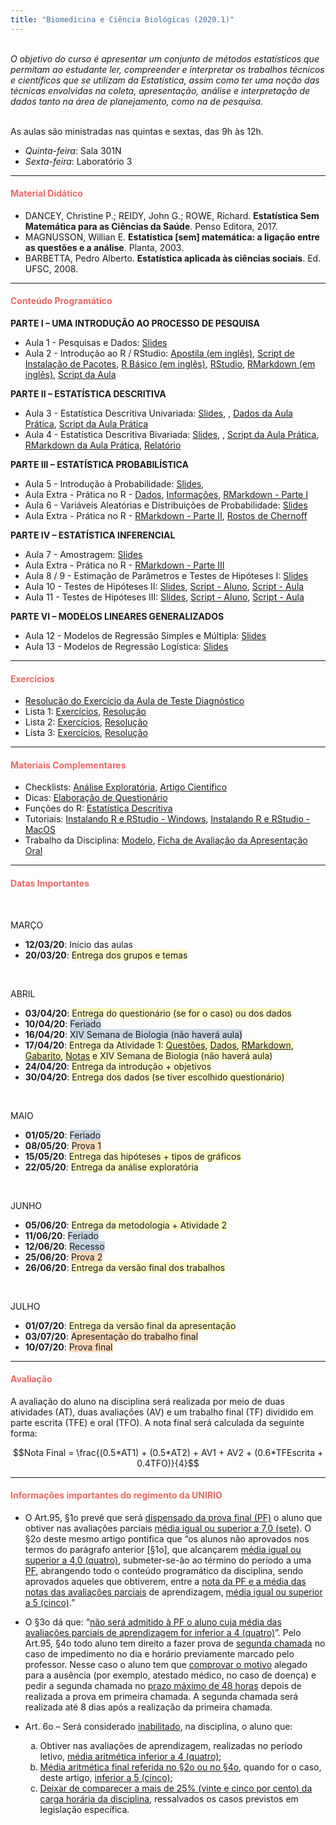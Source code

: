 ```yaml
---
title: "Biomedicina e Ciência Biológicas (2020.1)"
---
```


<br>
<i>O objetivo do curso é apresentar um conjunto de métodos estatísticos que permitam ao estudante ler, compreender e interpretar os trabalhos técnicos e científicos que se utilizam da Estatística, assim como  ter  uma  noção  das  técnicas  envolvidas  na  coleta,  apresentação,  análise  e  interpretação  de dados tanto na área de planejamento, como na de pesquisa.</i> 
<br>
<br> 

As aulas são ministradas nas quintas e sextas, das 9h às 12h.

<ul class="fa-ul">
<li><i class="far fa-calendar-alt"></i> *Quinta-feira*: Sala 301N
<li><i class="far fa-calendar-alt"></i> *Sexta-feira*: Laboratório 3
</ul>

***

<h4 style="color:rgb(235, 104, 100);">Material Didático</h4>

<ul class="fa-ul">
<li><i class="fas fa-book"></i> DANCEY, Christine P.; REIDY, John G.; ROWE, Richard. **Estatística Sem Matemática para as Ciências da Saúde**. Penso Editora, 2017.
<li><i class="fas fa-book"></i> MAGNUSSON, Willian E. **Estatística [sem] matemática: a ligação entre as questões e a análise**. Planta, 2003.
<li><i class="fas fa-book"></i> BARBETTA, Pedro Alberto. **Estatística aplicada às ciências sociais**. Ed. UFSC, 2008.
</ul>

***

<h4 style="color:rgb(235, 104, 100);">Conteúdo Programático</h4>

**PARTE I – UMA INTRODUÇÃO AO PROCESSO DE PESQUISA**
<br>

+ Aula 1 - Pesquisas e Dados: [Slides](https://drive.google.com/file/d/1dX9TW7InfdCk_DlXireLeKJ0QfNklB1G/view?usp=sharing)
+ Aula 2 - Introdução ao R / RStudio: [Apostila (em inglês)](https://drive.google.com/file/d/1V4p9P3a1r6bijyIgy-mWYDjKa1SMXeFb/view?usp=sharing), [Script de Instalação de Pacotes](https://drive.google.com/file/d/1scqoy10IL2_bcA9wGEEEMLThGmJmRC9w/view?usp=sharing), [R Básico (em inglês)](http://github.com/rstudio/cheatsheets/raw/master/base-r.pdf), [RStudio](https://github.com/rstudio/cheatsheets/raw/master/translations/portuguese/rstudio-IDE-cheatsheet-portuguese.pdf), [RMarkdown (em inglês)](https://github.com/rstudio/cheatsheets/raw/master/rmarkdown-2.0.pdf), [Script da Aula](https://drive.google.com/file/d/1ND6betM1D4g62lJwc48JGnbiEjjmgVFz/view?usp=sharing)


**PARTE II – ESTATÍSTICA DESCRITIVA**
<br>

+ Aula 3 - Estatística Descritiva Univariada: [Slides](https://drive.google.com/file/d/1fSGb3RlLFr797IiLUnk80Z__q7cLOTOl/view?usp=sharing), [<i class="fab fa-youtube"></i>](https://www.youtube.com/playlist?list=PLDoqBsM6cBJYyqliNWm7e4HE8YWfRt7ql), [Dados da Aula Prática](https://drive.google.com/file/d/1qqJ05r_QJCgt-_01o1MLhXbYOh0W_9sn/view?usp=sharing), [Script da Aula Prática](https://drive.google.com/file/d/1IDp_GkOxnKsKTPvJW08SD0BKJB87VCLo/view?usp=sharing)
+ Aula 4 - Estatística Descritiva Bivariada: [Slides](https://drive.google.com/file/d/1rMnGml8A0WXNXFQQaemdUa707_5A0q3o/view?usp=sharing), [<i class="fab fa-youtube"></i>](https://www.youtube.com/playlist?list=PLDoqBsM6cBJbAzUXpmIjTVFxPtHt2DzbP), [Script da Aula Prática](https://drive.google.com/file/d/1zsbTC17upYnWEgIGH2LTkENqIHIE3Izd/view?usp=sharing), [RMarkdown da Aula Prática](), [Relatório]()

**PARTE III – ESTATÍSTICA PROBABILÍSTICA**
<br>

+ Aula 5 - Introdução à Probabilidade:  [Slides](https://drive.google.com/file/d/1Ow62g788YCVQ0uDfxpWc_XG3kUK2zgP7/view?usp=sharing), [<i class="fab fa-youtube"></i>](https://www.youtube.com/playlist?list=PLDoqBsM6cBJb9gC4BtQhhJL1hFQ3KliY4)
+ Aula Extra - Prática no R - [Dados](https://drive.google.com/file/d/1WiVpRGvWWa8Ae-Fnnk6VKVIaAwXeZ19A/view?usp=sharing), [Informações](https://drive.google.com/file/d/1hUmLD51iOpWyfo9lWsV9z4AwEatbmKMC/view?usp=sharing), [RMarkdown - Parte I](https://drive.google.com/file/d/1xYSMDsv1dOyueOUTWSTWbXHyG4ZJ84lt/view?usp=sharing)
+ Aula 6 - Variáveis Aleatórias e Distribuições de Probabilidade: [Slides](https://drive.google.com/file/d/1rZUsEiUUjBThXBZT97wlfrqZUuoawcqE/view?usp=sharing)
+ Aula Extra - Prática no R - [RMarkdown - Parte II](https://drive.google.com/file/d/1wbRoAOBqBtGA0KxDgboQQxB_lJw_cxxH/view?usp=sharing), [Rostos de Chernoff]()

**PARTE IV – ESTATÍSTICA INFERENCIAL**
<br>

+ Aula 7 - Amostragem: [Slides](https://drive.google.com/file/d/1H73gng1tp6tI3LAZ2Sn-KuvWpg008_p-/view?usp=sharing)
+ Aula Extra - Prática no R - [RMarkdown - Parte III](https://drive.google.com/file/d/1TLW-VuBH4Ze8_J-T3eyTXxwsHBxoaQsX/view?usp=sharing)
+ Aula 8 / 9 - Estimação de Parâmetros e Testes de Hipóteses I: [Slides](https://drive.google.com/file/d/1WLE2gpWhPRMP0tZe6IEPKY6bfWk2z2np/view?usp=sharing)
+ Aula 10 - Testes de Hipóteses II: [Slides](https://drive.google.com/file/d/1eOv72WYiDgCXFgFZahUBDWJ6EiPJ4cDn/view?usp=sharing), [Script - Aluno](https://drive.google.com/file/d/1HBeqLQgvHxNiRXpCfQ8yR7JhgqnS2dys/view?usp=sharing), [Script - Aula](https://drive.google.com/file/d/1fQfSftOSC8M4FJGM-wjPeajllNcylQhM/view?usp=sharing)
+ Aula 11 - Testes de Hipóteses III: [Slides](https://drive.google.com/file/d/1vCth-iwBzV6eSkCpEIQzpYkiqntVViMU/view?usp=sharing), [Script - Aluno](https://drive.google.com/file/d/1KMgp99LUV-_2hexX4BVNy0jDl544ixQh/view?usp=sharing), [Script - Aula](https://drive.google.com/file/d/1P4WCHpOCgJ1SzFGuXTkvWMmcWKuakA1e/view?usp=sharing)

**PARTE VI – MODELOS LINEARES GENERALIZADOS**
<br>

+ Aula 12 - Modelos de Regressão Simples e Múltipla: [Slides]()
+ Aula 13 - Modelos de Regressão Logística: [Slides]()

***

<h4 style="color:rgb(235, 104, 100);">Exercícios</h4>

- [Resolução do Exercício da Aula de Teste Diagnóstico]()
- Lista 1: [Exercícios](), [Resolução]()
- Lista 2: [Exercícios](), [Resolução]()
- Lista 3: [Exercícios](), [Resolução]()

***

<h4 style="color:rgb(235, 104, 100);">Materiais Complementares</h4>

- Checklists: [Análise Exploratória](https://drive.google.com/file/d/1Wdi--khEKj_o5cBQ0p4wkkSLwknPJMp5/view?usp=sharing), [Artigo Científico](https://drive.google.com/file/d/1OcU4QRcD5eASSoQUzxIVOLS4srLWAHT1/view?usp=sharing)
- Dicas: [Elaboração de Questionário](https://drive.google.com/file/d/1BCTrFEdOF-Ek_sNz-tZ4WhS9PQDR9xSf/view?usp=sharing)
- Funções do R: [Estatística Descritiva](https://drive.google.com/file/d/1KU2ZbYE2xODTQ5bi0kyeXblimNCqI29o/view?usp=sharing)
- Tutoriais: [Instalando R e RStudio - Windows](https://drive.google.com/file/d/1LDRC0d5Q-5GXkVrp8OzPyIXykJxfCOMF/view?usp=sharing), [Instalando R e RStudio - MacOS](https://drive.google.com/file/d/1LLojUuXrxhynVSyd---L1M7Z63LyY4BM/view?usp=sharing)
- Trabalho da Disciplina: [Modelo](https://drive.google.com/file/d/1B7kxKbIohAEL080SnqIE1Qxx9gIVKLLh/view?usp=sharing), [Ficha de Avaliação da Apresentação Oral](https://drive.google.com/file/d/1EcFAVg52l0ppbOGq1amXEO7O3XLZoIA0/view?usp=sharing)

***

<h4 style="color:rgb(235, 104, 100);">Datas Importantes</h4>
<br>

MARÇO
<br>
<ul class="fa-ul">
<li><i class="far fa-calendar-alt"></i> **12/03/20**: Início das aulas
<li><i class="far fa-calendar-alt"></i> **20/03/20**: <span style="background-color: rgba(249, 239, 114, 0.4);">Entrega dos grupos e temas</span>
</ul>
<br>

ABRIL
<br>
<ul class="fa-ul">
<li><i class="far fa-calendar-alt"></i> **03/04/20**: <span style="background-color: rgba(249, 239, 114, 0.4);">Entrega do questionário (se for o caso) ou dos dados</span>
<li><i class="far fa-calendar-alt"></i> **10/04/20**: <span style="background-color: rgba(123, 156, 189, 0.4);">Feriado</span>
<li><i class="far fa-calendar-alt"></i> **16/04/20**: <span style="background-color: rgba(123, 156, 189, 0.4);">XIV Semana de Biologia (não haverá aula) </span>
<li><i class="far fa-calendar-alt"></i> **17/04/20**: <span style="background-color: rgba(249, 239, 114, 0.4);">Entrega da Atividade 1: [Questões](), [Dados](), [RMarkdown](), [Gabarito](), [Notas]() e XIV Semana de Biologia (não haverá aula) </span>
<li><i class="far fa-calendar-alt"></i> **24/04/20**: <span style="background-color: rgba(249, 239, 114, 0.4);">Entrega da introdução + objetivos</span>
<li><i class="far fa-calendar-alt"></i> **30/04/20**: <span style="background-color: rgba(249, 239, 114, 0.4);">Entrega dos dados (se tiver escolhido questionário)</span>
</ul>
<br>

MAIO
<br>
<ul class="fa-ul">
<li><i class="far fa-calendar-alt"></i> **01/05/20**: <span style="background-color: rgba(123, 156, 189, 0.4);">Feriado</span>
<li><i class="far fa-calendar-alt"></i> **08/05/20**: <span style="background-color: rgba(249, 169, 90, 0.4);">Prova 1</span>
<li><i class="far fa-calendar-alt"></i> **15/05/20**: <span style="background-color: rgba(249, 239, 114, 0.4);">Entrega das hipóteses + tipos de gráficos</span>
<li><i class="far fa-calendar-alt"></i> **22/05/20**: <span style="background-color: rgba(249, 239, 114, 0.4);">Entrega da análise exploratória</span>
</ul>
<br>

JUNHO
<br>
<ul class="fa-ul">
<li><i class="far fa-calendar-alt"></i> **05/06/20**: <span style="background-color: rgba(249, 239, 114, 0.4);">Entrega da metodologia + Atividade 2</span>
<li><i class="far fa-calendar-alt"></i> **11/06/20**: <span style="background-color: rgba(123, 156, 189, 0.4);">Feriado</span>
<li><i class="far fa-calendar-alt"></i> **12/06/20**: <span style="background-color: rgba(123, 156, 189, 0.4);">Recesso</span>
<li><i class="far fa-calendar-alt"></i> **25/06/20**: <span style="background-color: rgba(249, 169, 90, 0.4);">Prova 2</span>
<li><i class="far fa-calendar-alt"></i> **26/06/20**: <span style="background-color: rgba(249, 239, 114, 0.4);">Entrega da versão final dos trabalhos</span>
</ul>
<br>

JULHO
<br>
<ul class="fa-ul">
<li><i class="far fa-calendar-alt"></i> **01/07/20**: <span style="background-color: rgba(249, 239, 114, 0.4);">Entrega da versão final da apresentação</span>
<li><i class="far fa-calendar-alt"></i> **03/07/20**: <span style="background-color: rgba(249, 169, 90, 0.4);">Apresentação do trabalho final</span>
<li><i class="far fa-calendar-alt"></i> **10/07/20**: <span style="background-color: rgba(249, 169, 90, 0.4);">Prova final</span>
</ul>

***

<h4 style="color:rgb(235, 104, 100);">Avaliação</h4>

A avaliação do aluno na disciplina será realizada por meio de duas atividades (AT), duas avaliações (AV) e um trabalho final (TF) dividido em parte escrita (TFE) e oral (TFO).
A nota final será calculada da seguinte forma:

$$Nota Final = \frac{(0.5*AT1) + (0.5*AT2) + AV1 + AV2 + (0.6*TFEscrita + 0.4TFO)}{4}$$

*** 
<h4 style="color:rgb(235, 104, 100);">Informações importantes do regimento da UNIRIO</h4>

* O Art.95, §1o prevê que será <u>dispensado da prova final (PF)</u> o aluno que obtiver nas avaliações parciais <u>média igual ou superior a 7,0 (sete)</u>. O §2o deste mesmo artigo pontifica que “os alunos não aprovados nos termos do parágrafo anterior [§1o], que alcançarem <u>média igual ou superior a 4,0 (quatro)</u>, submeter-se-ão ao término do período a uma <u>PF</u>, abrangendo todo o conteúdo programático da disciplina, sendo aprovados aqueles que obtiverem, entre a <u>nota da PF e a média das notas das avaliações parciais</u> de aprendizagem, <u>média igual ou superior a 5 (cinco)</u>.”

* O §3o dá que: “<u>não será admitido à PF o aluno cuja média das avaliações parciais de aprendizagem for inferior a 4 (quatro)</u>”.
Pelo Art.95, §4o todo aluno tem direito a fazer prova de <u>segunda chamada</u> no caso de impedimento no dia e horário previamente marcado pelo professor. Nesse caso o aluno tem que <u>comprovar o motivo</u> alegado para a ausência (por exemplo, atestado médico, no caso de doença) e pedir a segunda chamada no <u>prazo máximo de 48 horas</u> depois de realizada a prova em primeira chamada. A segunda chamada será realizada até 8 dias após a realização da primeira chamada.

* Art. 6o – Será considerado <u>inabilitado</u>, na disciplina, o aluno que:
  a) Obtiver nas avaliações de aprendizagem, realizadas no período letivo, <u>média aritmética inferior a 4 (quatro)</u>;
  b) <u>Média aritmética final referida no §2o ou no §4o</u>, quando for o caso, deste artigo, <u>inferior a 5 (cinco)</u>;
  c) <u>Deixar de comparecer a mais de 25% (vinte e cinco por cento) da carga horária da disciplina</u>, ressalvados os casos previstos em legislação específica.

